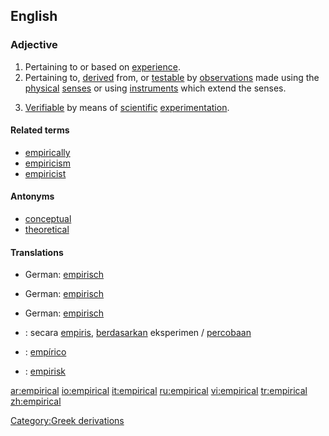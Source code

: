 ==English==

===Adjective===
{{en-adj|-}}
#Pertaining to or based on [[experience]].
#Pertaining to, [[derive]]d from, or [[testable]] by [[observations]] made using the [[physical]] [[senses]] or using [[instruments]] which extend the senses.
#{{context|philosophy of science}} [[Verifiable]] by means of [[scientific]] [[experimentation]].

====Related terms====
*[[empirically]]
*[[empiricism]]
*[[empiricist]]

====Antonyms====
*[[conceptual]]
*[[theoretical]]

====Translations====
{{trans-top|Pertaining to or based on experience}}
*German: [[empirisch]]
{{trans-mid}}
{{trans-bottom}}

{{trans-top|Pertaining to, derived from, or testable by observations}}
*German: [[empirisch]]
{{trans-mid}}
{{trans-bottom}}

{{trans-top|Verifiable by means of scientific experimentation.}}
*German: [[empirisch]]
{{trans-mid}}
{{trans-bottom}}

{{checktrans-top}}
*{{ttbc|Indonesian}}: secara [[empiris]], [[dasar|berdasarkan]] eksperimen / [[coba|percobaan]]
*{{ttbc|Spanish}}: [[empírico]]
*{{ttbc|Swedish}}: [[empirisk]]
{{checktrans-bottom}}

[[Category:Greek derivations]]

[[ar:empirical]]
[[io:empirical]]
[[it:empirical]]
[[ru:empirical]]
[[vi:empirical]]
[[tr:empirical]]
[[zh:empirical]]